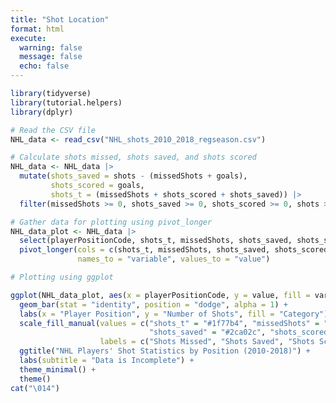 ```yaml
---
title: "Shot Location"
format: html
execute:
  warning: false
  message: false
  echo: false
---
```


```r
library(tidyverse)
library(tutorial.helpers)
library(dplyr)
```

```r
# Read the CSV file
NHL_data <- read_csv("NHL_shots_2010_2018_regseason.csv")

# Calculate shots missed, shots saved, and shots scored
NHL_data <- NHL_data |>
  mutate(shots_saved = shots - (missedShots + goals),
         shots_scored = goals, 
         shots_t = (missedShots + shots_scored + shots_saved)) |> 
  filter(missedShots >= 0, shots_saved >= 0, shots_scored >= 0, shots >= 0)

# Gather data for plotting using pivot_longer
NHL_data_plot <- NHL_data |>
  select(playerPositionCode, shots_t, missedShots, shots_saved, shots_scored) |>
  pivot_longer(cols = c(shots_t, missedShots, shots_saved, shots_scored),
               names_to = "variable", values_to = "value")

# Plotting using ggplot


```

```r
ggplot(NHL_data_plot, aes(x = playerPositionCode, y = value, fill = variable)) +
  geom_bar(stat = "identity", position = "dodge", alpha = 1) +
  labs(x = "Player Position", y = "Number of Shots", fill = "Category") +
  scale_fill_manual(values = c("shots_t" = "#1f77b4", "missedShots" = "#ff7f0e", 
                               "shots_saved" = "#2ca02c", "shots_scored" = "#d62728"),
                    labels = c("Shots Missed", "Shots Saved", "Shots Scored", "Shots")) +
  ggtitle("NHL Players' Shot Statistics by Position (2010-2018)") +
  labs(subtitle = "Data is Incomplete") +
  theme_minimal() + 
  theme()
cat("\014")
```